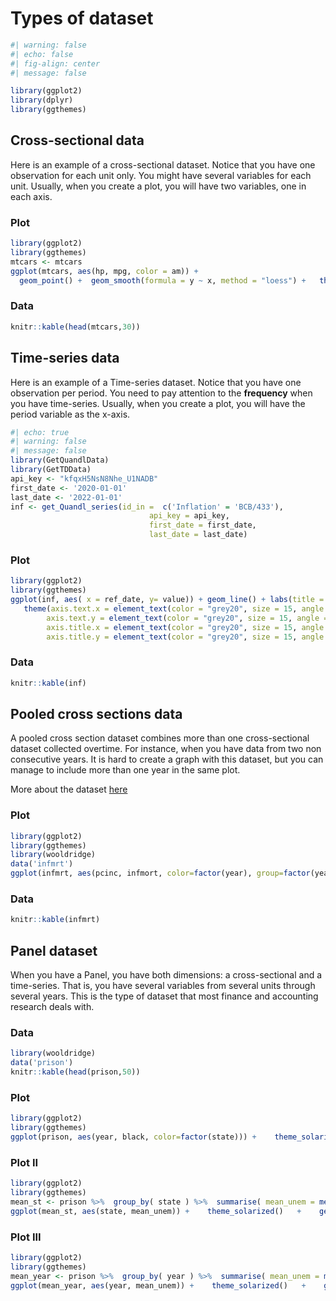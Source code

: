 

# Types of dataset



```r
#| warning: false
#| echo: false
#| fig-align: center
#| message: false

library(ggplot2)
library(dplyr)
library(ggthemes)
```





## Cross-sectional data

Here is an example of a cross-sectional dataset. Notice that you have one observation for each unit only. You might have several variables for each unit. Usually, when you create a plot, you will have two variables, one in each axis.

::: panel-tabset

### Plot
```r
library(ggplot2)
library(ggthemes)
mtcars <- mtcars
ggplot(mtcars, aes(hp, mpg, color = am)) +
  geom_point() +  geom_smooth(formula = y ~ x, method = "loess") +   theme_solarized()
```

### Data
```r
knitr::kable(head(mtcars,30))
```
:::







## Time-series data

Here is an example of a Time-series dataset. Notice that you have one observation per period. You need to pay attention to the **frequency** when you have time-series. Usually, when you create a plot, you will have the period variable as the x-axis.

```r
#| echo: true
#| warning: false
#| message: false
library(GetQuandlData)
library(GetTDData)
api_key <- "kfqxH5NsN8Nhe_U1NADB"
first_date <- '2020-01-01'
last_date <- '2022-01-01'
inf <- get_Quandl_series(id_in =  c('Inflation' = 'BCB/433'),
                               api_key = api_key, 
                               first_date = first_date,
                               last_date = last_date)
```


::: panel-tabset
### Plot
```r
library(ggplot2)
library(ggthemes)
ggplot(inf, aes( x = ref_date, y= value)) + geom_line() + labs(title = "Selic")+
   theme(axis.text.x = element_text(color = "grey20", size = 15, angle = 0, hjust = .5, vjust = .5, face = "plain"),
        axis.text.y = element_text(color = "grey20", size = 15, angle = 0, hjust = 1, vjust = 0, face = "plain"),  
        axis.title.x = element_text(color = "grey20", size = 15, angle = 0, hjust = .5, vjust = 0, face = "plain"),
        axis.title.y = element_text(color = "grey20", size = 15, angle = 90, hjust = .5, vjust = .5, face = "plain")) +   theme_solarized()
```

### Data
```r
knitr::kable(inf)
```
:::









## Pooled cross sections data

A pooled cross section dataset combines more than one cross-sectional dataset collected overtime. For instance, when you have data from two non consecutive years. It is hard to create a graph with this dataset, but you can manage to include more than one year in the same plot. 

More about the dataset [here](http://fmwww.bc.edu/ec-p/data/wooldridge/datasets.list.html)

::: panel-tabset
### Plot
```r
library(ggplot2)
library(ggthemes)
library(wooldridge)
data('infmrt')
ggplot(infmrt, aes(pcinc, infmort, color=factor(year), group=factor(year))) +   geom_point() + theme_solarized()  
```
### Data
```r
knitr::kable(infmrt)
```
:::









## Panel dataset

When you have a Panel, you have both dimensions: a cross-sectional and a time-series. That is, you have several variables from several units through several years. This is the type of dataset that most finance and accounting research deals with.

::: panel-tabset
### Data
```r
library(wooldridge)
data('prison')
knitr::kable(head(prison,50))
```

### Plot
```r
library(ggplot2)
library(ggthemes)
ggplot(prison, aes(year, black, color=factor(state))) +    theme_solarized()   +    geom_line()
```
### Plot II
```r
library(ggplot2)
library(ggthemes)
mean_st <- prison %>%  group_by( state ) %>%  summarise( mean_unem = mean( unem ) )
ggplot(mean_st, aes(state, mean_unem)) +    theme_solarized()   +    geom_point() 
```

### Plot III
```r
library(ggplot2)
library(ggthemes)
mean_year <- prison %>%  group_by( year ) %>%  summarise( mean_unem = mean( unem ) )
ggplot(mean_year, aes(year, mean_unem)) +    theme_solarized()   +    geom_point() 
```
:::








